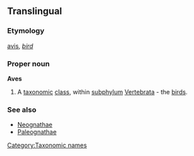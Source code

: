 ==Translingual==
===Etymology===
{{L.}} [[avis]], ''[[bird]]''
===Proper noun===
{{wikipedia}}
'''Aves'''
# {{zoology}} A [[taxonomic]] [[class]], within [[subphylum]] [[Vertebrata]] - the [[bird]]s.
===See also===
{{wikispecies}}
*[[Neognathae]]
*[[Paleognathae]]

[[Category:Taxonomic names]]